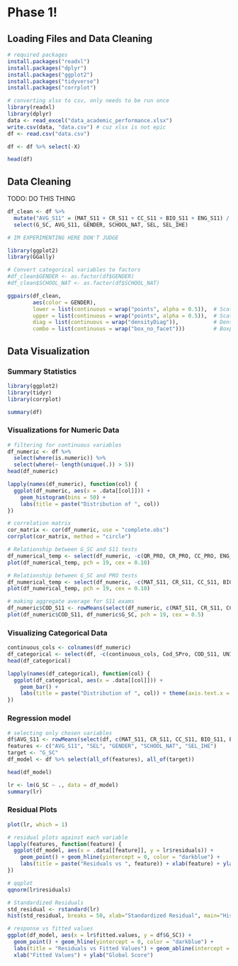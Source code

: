 # Phase 1!

## Loading Files and Data Cleaning

```r
# required packages
install.packages("readxl")
install.packages("dplyr")
install.packages("ggplot2")
install.packages("tidyverse")
install.packages("corrplot")
```

```r
# converting xlsx to csv, only needs to be run once
library(readxl)
library(dplyr)
data <- read_excel("data_academic_performance.xlsx")
write.csv(data, "data.csv") # cuz xlsx is not epic
df <- read.csv("data.csv")

df <- df %>% select(-X)
```

```r
head(df)
```

## Data Cleaning

TODO: DO THIS THING

```r
df_clean <- df %>% 
  mutate("AVG_S11" = (MAT_S11 + CR_S11 + CC_S11 + BIO_S11 + ENG_S11) / 5) %>%
  select(G_SC, AVG_S11, GENDER, SCHOOL_NAT, SEL, SEL_IHE)

```

```r
# IM EXPERIMENTING HERE DON'T JUDGE

library(ggplot2)
library(GGally)

# Convert categorical variables to factors
#df_clean$GENDER <- as.factor(df$GENDER)
#df_clean$SCHOOL_NAT <- as.factor(df$SCHOOL_NAT)

ggpairs(df_clean, 
        aes(color = GENDER),  
        lower = list(continuous = wrap("points", alpha = 0.5)),  # Scatterplot for numeric vs numeric
        upper = list(continuous = wrap("points", alpha = 0.5)),  # Scatterplot in upper triangle too
        diag = list(continuous = wrap("densityDiag")),           # Density plots for numeric vars
        combo = list(continuous = wrap("box_no_facet")))         # Boxplot for categorical vs numeric
```


## Data Visualization

### Summary Statistics

```r
library(ggplot2)
library(tidyr)
library(corrplot)
```

```r
summary(df)
```

### Visualizations for Numeric Data

```r
# filtering for continuous variables
df_numeric <- df %>% 
  select(where(is.numeric)) %>%
  select(where(~ length(unique(.)) > 5))
head(df_numeric)
```

```r
lapply(names(df_numeric), function(col) {
  ggplot(df_numeric, aes(x = .data[[col]])) +
    geom_histogram(bins = 50) +
    labs(title = paste("Distribution of ", col))
})
```

```r
# correlation matrix
cor_matrix <- cor(df_numeric, use = "complete.obs")
corrplot(cor_matrix, method = "circle")
```

```r
# Relationship between G_SC and S11 tests
df_numerical_temp <- select(df_numeric, -c(QR_PRO, CR_PRO, CC_PRO, ENG_PRO, WC_PRO, FEP_PRO, PERCENTILE))
plot(df_numerical_temp, pch = 19, cex = 0.10)
```

```r
# Relationship between G_SC and PRO tests
df_numerical_temp <- select(df_numeric, -c(MAT_S11, CR_S11, CC_S11, BIO_S11, ENG_S11, PERCENTILE))
plot(df_numerical_temp, pch = 19, cex = 0.10)
```

```r
# making aggregate average for S11 exams
df_numeric$COD_S11 <- rowMeans(select(df_numeric, c(MAT_S11, CR_S11, CC_S11, BIO_S11, ENG_S11)), na.rm = TRUE)
plot(df_numeric$COD_S11, df_numeric$G_SC, pch = 19, cex = 0.5)
```

### Visualizing Categorical Data

```r
continuous_cols <- colnames(df_numeric)
df_categorical <- select(df, -c(continuous_cols, Cod_SPro, COD_S11, UNIVERSITY, SCHOOL_NAME))
head(df_categorical)
```

```r
lapply(names(df_categorical), function(col) {
  ggplot(df_categorical, aes(x = .data[[col]])) +
    geom_bar() +
    labs(title = paste("Distribution of ", col)) + theme(axis.text.x = element_text(angle = 45, hjust = 1))
})
```

### Regression model

```r
# selecting only chosen variables
df$AVG_S11 <- rowMeans(select(df, c(MAT_S11, CR_S11, CC_S11, BIO_S11, ENG_S11)), na.rm = TRUE)
features <- c("AVG_S11", "SEL", "GENDER", "SCHOOL_NAT", "SEL_IHE")
target <- "G_SC"
df_model <- df %>% select(all_of(features), all_of(target))
```

```r
head(df_model)
```

```r
lr <- lm(G_SC ~ ., data = df_model)
summary(lr)
```

### Residual Plots

```r
plot(lr, which = 1)
```

```r
# residual plots against each variable
lapply(features, function(feature) {
  ggplot(df_model, aes(x = .data[[feature]], y = lr$residuals)) +
    geom_point() + geom_hline(yintercept = 0, color = "darkblue") +
    labs(title = paste("Residuals vs ", feature)) + xlab(feature) + ylab("Residuals")
})
```

```r
# qqplot
qqnorm(lr$residuals)
```

```r
# Standardized Residuals
std_residual <- rstandard(lr)
hist(std_residual, breaks = 50, xlab="Standardized Residual", main="Histogram of Standardized Residuals")
```

```r
# response vs fitted values
ggplot(df_model, aes(x = lr$fitted.values, y = df$G_SC)) +
  geom_point() + geom_hline(yintercept = 0, color = "darkblue") +
  labs(title = "Residuals vs Fitted Values") + geom_abline(intercept = 0, slope = 1, color="blue") +
  xlab("Fitted Values") + ylab("Global Score")
```
